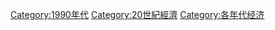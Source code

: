 {{DecadeCategoryNav|decade=1990|topic=经济}}
{{cat main|1990年代經濟}}

[[Category:1990年代|Category:1990年代]]
[[Category:20世紀經濟|Category:20世紀經濟]]
[[Category:各年代经济|Category:各年代经济]]